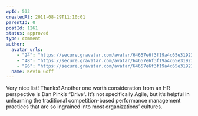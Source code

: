 ```yaml
---
wpId: 533
createdAt: 2011-08-29T11:10:01
parentId: 0
postId: 1261
status: approved
type: comment
author:
  avatar_urls:
    - "24": "https://secure.gravatar.com/avatar/64657e6f3f19a4c65e319236006c6f98?s=24&d=mm&r=g"
    - "48": "https://secure.gravatar.com/avatar/64657e6f3f19a4c65e319236006c6f98?s=48&d=mm&r=g"
    - "96": "https://secure.gravatar.com/avatar/64657e6f3f19a4c65e319236006c6f98?s=96&d=mm&r=g"
  name: Kevin Goff
---
```


Very nice list! Thanks! Another one worth consideration from an HR perspective is Dan Pink’s “Drive”. It’s not specifically Agile, but it’s helpful in unlearning the traditional competition-based performance management practices that are so ingrained into most organizations’ cultures.